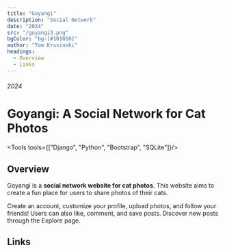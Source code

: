 ```yaml
---
title: "Goyangi"
description: "Social Network"
date: "2024"
src: "/goyangi3.png"
bgColor: "bg-[#101010]"
author: "Tom Krusinski"
headings:
  - Overview
  - Links
---
```




###### 2024

# Goyangi: A Social Network for Cat Photos

<Tools tools={["Django", "Python", "Bootstrap", "SQLite"]}/>

<ImageCap src="/goyangi3.png" bgColor="" caption="" hasBorder={true} hasCaption={false} />

## <span id="overview">Overview</span>

Goyangi is a **social network website for cat photos**. This website aims to create a fun place for users to share photos of their cats.

Create an account, customize your profile, upload photos, and follow your friends! Users can also like, comment, and save posts. Discover new posts through the Explore page.

## <span id="links">Links</span>
<GoyangiLinks/>
